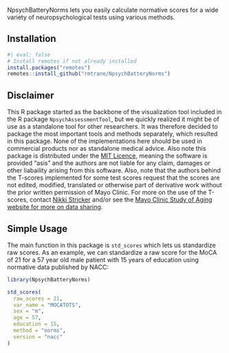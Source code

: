 NpsychBatteryNorms lets you easily calculate normative scores for a wide variety
of neuropsychological tests using various methods. 

## Installation

```r
#| eval: false
# Install remotes if not already installed
install.packages("remotes")
remotes::install_github("rmtrane/NpsychBatteryNorms")
```

::: {.callout-warning collapse="true"}

## Disclaimer

This R package started as the backbone of the visualization tool included in the R package `NpsychAssessmentTool`, but we quickly realized it might be of use as a standalone tool for other researchers. It was therefore decided to package the most important tools and methods separately, which resulted in this package. None of the implementations here should be used in commercial products nor as standalone medical advice. Also note this package is distributed under the [MIT Licence](./LICENSE.html), meaning the software is provided "asis" and the authors are not liable for any claim, damages or other liabaility arising from this software. Also, note that the authors behind the T-scores implemented for some test scores request that the scores are not edited, modified, translated or otherwise part of derivative work without the prior written permission of Mayo Clinic. For more on the use of the T-scores, contact [Nikki Stricker](mailto:Stricker.Nikki@mayo.edu) and/or see the [Mayo Clinic Study of Aging website for more on data sharing](https://www.mayo.edu/research/centers-programs/alzheimers-disease-research-center/research-activities/mayo-clinic-study-aging/for-researchers/data-sharing-resources).

:::

## Simple Usage

The main function in this package is `std_scores` which lets us standardize raw
scores. As an example, we can standardize a raw score for the MoCA of 21 for a
57 year old male patient with 15 years of education using normative data 
published by NACC:

```r
library(NpsychBatteryNorms)

std_scores(
  raw_scores = 21,
  var_name = "MOCATOTS",
  sex = "m",
  age = 57,
  education = 15,
  method = "norms",
  version = "nacc"
)
```